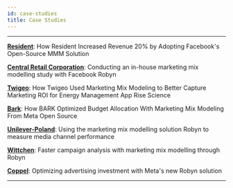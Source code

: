 ```yaml
---
id: case-studies
title: Case Studies
---
```



---

[**Resident**](https://www.facebook.com/business/measurement/case-studies/resident): How Resident Increased Revenue 20% by Adopting Facebook's Open-Source MMM Solution

[**Central Retail Corporation**](https://www.facebook.com/business/success/central-retail-corporation): Conducting an in-house marketing mix modelling study with Facebook Robyn

[**Twigeo**](https://www.facebook.com/business/measurement/case-studies/twigeo): How Twigeo Used Marketing Mix Modeling to Better Capture Marketing ROI for Energy Management App Rise Science

[**Bark**](https://www.facebook.com/business/measurement/case-studies/bark): How BARK Optimized Budget Allocation With Marketing Mix Modeling From Meta Open Source

[**Unilever-Poland**](https://www.facebook.com/business/success/unilever-poland): Using the marketing mix modelling solution Robyn to measure media channel performance

[**Wittchen**](https://www.facebook.com/business/success/wittchen): Faster campaign analysis with marketing mix modelling through Robyn

[**Coppel**](https://www.facebook.com/business/success/3-coppel?locale=es_LA): Optimizing advertising investment with Meta's new Robyn solution


---
